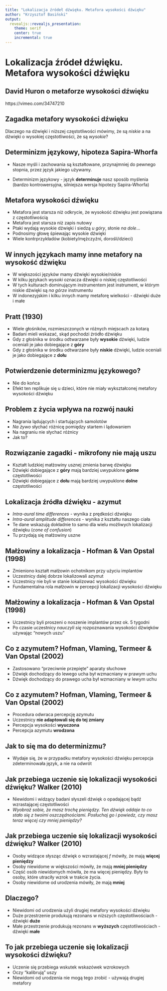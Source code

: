 ```yaml
---
title: "Lokalizacja źródeł dźwięku. Metafora wysokości dźwięku"
author: "Krzysztof Basiński"
output:
  revealjs::revealjs_presentation:
    theme: serif
    center: true
    incremental: true
---
```



# Lokalizacja źródeł dźwięku. Metafora wysokości dźwięku

## David Huron o metaforze wysokości dźwięku

https://vimeo.com/34747210

## Zagadka metafory wysokości dźwięku

Dlaczego na dźwięki i niższej częstotliwości mówimy, że są _niskie_ a na dźwięki o wysokiej częstotliwości, że są _wysokie_?

## Determinizm językowy, hipoteza Sapira-Whorfa

- Nasze myśli i zachowania są kształtowane, przynajmniej do pewnego stopnia, przez język jakiego używamy.

- Determinizm językowy - język **determinuje** nasz sposób myślenia (bardzo kontrowersyjna, silniejsza wersja hipotezy Sapira-Whorfa)

## Metafora wysokości dźwięku

- Metafora jest starsza niż odkrycie, że wysokość dźwięku jest powiązana z częstotliwością
- Metafora jest starsza niż zapis nutowy
- Ptaki wydają wysokie dźwięki i siedzą _u góry_, słonie _na dole_...
- Podnosimy głowę śpiewając wysokie dźwięki
- Wiele kontrprzykładów (kobiety/mężczyźni, dorośli/dzieci)


## W innych językach mamy inne metafory na wysokość dźwięku

- W większości języków mamy dźwięki wysokie/niskie
- W kilku językach _wysoki_ oznacza dźwięki o niskiej częstotliwości
- W tych kulturach dominującym instrumentem jest instrument, w którym niskie dźwięki są _na górze_ instrumentu
- W indonezyjskim i kilku innych mamy metaforę wielkości - dźwięki duże i małe

## Pratt (1930)

- Wiele głośników, rozmieszczonych w różnych miejscach za kotarą
- Badani mieli wskazać, skąd pochodzi źródło dźwięku
- Gdy z głośnika w środku odtwarzane były **wysokie** dźwięki, ludzie oceniali je jako dobiegające z **góry**
- Gdy z głośnika w środku odtwarzane były **niskie** dźwięki, ludzie oceniali je jako dobiegające z **dołu**

## Potwierdzenie determinizmu językowego?

- Nie do końca
- Efekt ten replikuje się u dzieci, które nie miały wykształconej metafory wysokości dźwięku

## Problem z życia wpływa na rozwój nauki

- Nagrania lądujących i startujących samolotów
- _Na żywo_ słychać różnicę pomiędzy startem i lądowaniem
- Na nagraniu nie słychać różnicy
- Jak to?

## Rozwiązanie zagadki - mikrofony nie mają uszu

- Kształt ludzkiej małżowiny usznej zmienia barwę dźwięku
- Dźwięki dobiegające z **góry** mają bardziej uwypuklone **górne** częstotliwości
- Dźwięki dobiegające z **dołu** mają bardziej uwypuklone **dolne** częstotliwości

## Lokalizacja źródła dźwięku - azymut

- _Intra-aural time differences_ - wynika z prędkości dźwięku
- _Intra-aural amplitude differences_ - wynika z kształtu naszego ciała
- Te dane wskazują dokładnie to samo dla wielu możliwych lokalizacji dźwięku (_cone of confusion_)
- Tu przydają się małżowiny uszne



## Małżowiny a lokalizacja - Hofman & Van Opstal (1998)

- Zmieniono kształt małżowin ochotnikom przy użyciu implantów
- Uczestnicy dalej dobrze lokalizowali azymut
- Uczestnicy nie byli w stanie lokalizować wysokości dźwięku
- Fundamentalna rola małżowin w percepcji lokalizacji wysokości dźwięku

## Małżowiny a lokalizacja - Hofman & Van Opstal (1998)

- Uczestnicy byli proszeni o noszenie implantów przez ok. 5 tygodni
- Po czasie uczestnicy _nauczyli się_ rozpoznawania wysokości dźwięków używając "nowych uszu"

## Co z azymutem? Hofman, Vlaming, Termeer & Van Opstal (2002)

- Zastosowano "przeciwnie przepięte" aparaty słuchowe
- Dźwięk dochodzący do lewego ucha był wzmacniany w prawym uchu
- Dźwięk dochodzący do prawego ucha był wzmacniany w lewym uchu

## Co z azymutem? Hofman, Vlaming, Termeer & Van Opstal (2002)

- Procedura odwraca percepcję azymutu
- Uczestnicy **nie adaptowali się do tej zmiany**
- Percepcja wysokości **wyuczona**
- Percepcja azymutu **wrodzona**

## Jak to się ma do determinizmu?

- Wydaje się, że w przypadku metafory wysokości dźwięku percepcja zdeterminowała język, a nie na odwrót

## Jak przebiega uczenie się lokalizacji wysokości dźwięku? Walker (2010)

- Niewidomi i widzący badani słyszeli dźwięk o opadającej bądź wzrastającej częstotliwości
- _Wyobraź sobie, że masz trochę pieniędzy. Ten dźwięk oddaje to co stało się z twoimi oszczędnościami. Posłuchaj go i powiedz, czy masz teraz więcej czy mniej pieniędzy?_

## Jak przebiega uczenie się lokalizacji wysokości dźwięku? Walker (2010)

- Osoby widzące słysząc dźwięk o wzrastającej _f_ mówiły, że mają **więcej pieniędzy**
- Osoby niewidome w większości mówiły, że mają **mniej pieniędzy**
- Część osób niewidomych mówiła, że ma więcej pieniędzy. Były to osoby, które utraciły wzrok w trakcie życia.
- Osoby niewidome od urodzenia mówiły, że mają **mniej**

## Dlaczego?

- Niewidomi od urodzenia użyli drugiej metafory wysokości dźwięku
- Duże przestrzenie produkują rezonans w niższych częstotliwościach - dźwięki **duże**
- Małe przestrzenie produkują rezonans w **wyższych** częstotliwościach - dźwięki **małe**

## To jak przebiega uczenie się lokalizacji wysokości dźwięku?

- Uczenie się przebiega wskutek wskazówek wzrokowych
- Oczy "kalibrują" uszy
- Niewidomi od urodzenia nie mogą tego zrobić - używają drugiej metafory
